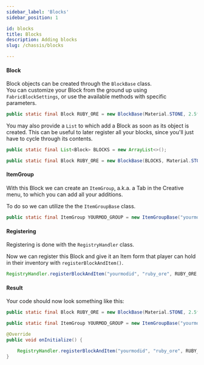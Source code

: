 ```yaml
---
sidebar_label: 'Blocks'
sidebar_position: 1

id: blocks
title: Blocks
description: Adding blocks
slug: /chassis/blocks

---
```


#### Block

Block objects can be created through the `BlockBase` class.  
You can customize your Block from the ground up using `FabricBlockSettings`, or use the available methods with specific parameters.

```java
public static final Block RUBY_ORE = new BlockBase(Material.STONE, 2.5f, 7.0f, BlockSoundGroup.STONE);
```

You may also provide a `List` to which add a Block as soon as its object is created. This can be useful to later register all your blocks, since you'll just have to cycle through its contents.

```java
public static final List<Block> BLOCKS = new ArrayList<>();

public static final Block RUBY_ORE = new BlockBase(BLOCKS, Material.STONE, 2.5f, 7.0f, BlockSoundGroup.STONE);
```

#### ItemGroup

With this Block we can create an `ItemGroup`, a.k.a. a Tab in the Creative menu, to which you can add all your additions.

To do so we can utilize the the `ItemGroupBase` class.

```java
public static final ItemGroup YOURMOD_GROUP = new ItemGroupBase("yourmodid", "itemgroup", RUBY_ORE).group;
```

#### Registering

Registering is done with the `RegistryHandler` class.

Now we can register this Block and give it an Item form that player can hold in their inventory with `registerBlockAndItem()`.

```java
RegistryHandler.registerBlockAndItem("yourmodid", "ruby_ore", RUBY_ORE, YOURMOD_GROUP);
```

#### Result

Your code should now look something like this:

```java title="MyMod.java"
public static final Block RUBY_ORE = new BlockBase(Material.STONE, 2.5f, 7.0f, BlockSoundGroup.STONE);

public static final ItemGroup YOURMOD_GROUP = new ItemGroupBase("yourmodid", "itemgroup", RUBY_ORE).group;

@Override
public void onInitialize() {

    RegistryHandler.registerBlockAndItem("yourmodid", "ruby_ore", RUBY_ORE, YOURMOD_GROUP);
}
```